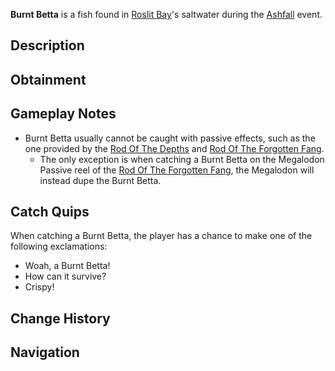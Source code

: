 {{FishInfobox
|image          = Burnt Betta.png
|rarity         = Limited
|event          = Ashfall
|sea            = First Sea
|location       = [[Ashfall]]
|sublocation    = 
|sources        = Fishing Rod
|nopassive      = 1
|radar_location = 
|prog_speed     = -30
|xp             = 1500
|weather        = Windy
|time           = 
|season         = 
|bait           = Squid
|base_weight    = 800
|base_value     = 3000
|weight_range   = 600
|base_chance    = 0.05
|base_resil     = 25
}}
'''Burnt Betta''' is a {{Rarity|Limited}} fish found in [[Roslit Bay]]'s saltwater during the [[Ashfall]] event.

== Description ==
{{Description|With fierce intent, the Burnt Betta thrives in molten lava.|Bestiary Entry}}

== Obtainment ==
{{Description|Only can be caught during Ashfall.|Bestiary Hint}}
{{Fish Availability|
Roslit Bay/Ashfall
|top_rods      = 
Leviathan's Fang Rod\40828.62\256768.79;
Free Spirit Rod\37106.33\230970.6;
Great Rod of Oscar\34358.73\167532.63;
Trident Rod\34093.18\211495.65;
Astralhook Rod\32076.94\168942.27;
Resourceful Rod\24617.02\136132.58;
Destiny Rod\25745.44\138284.8;
Rapid Rod\25796.8\181453.59;
No-Life Rod\30481.69\179599.66;
Frog Rod\24379.81\160167.06;
Long Rod\17635.53\119191.95;
Brick Built Rod\17250.37\116588.86;
Ethereal Prism Rod\32061.69\169752.87;
Seraphic Rod\30794.64\171452.64;
Challenger's Rod\28975.04\169588.18;
Rod Of The Forgotten Fang\28576.87\165593.73;
Blazebringer Rod\26283.98\158095.69;
Rod Of The Depths\25418.92\145001.03;
Rod Of The Exalted One\25267.67\143313.41;
Zeus Rod\24678.06\148436.26;
Verdant Shear Rod\24303.1\149384.85;
Depthseeker Rod\22356.58\138451.91;
Avalanche Rod\20037.51\124466.67;
Volcanic Rod\19245.34\115758.91;
Steady Rod\6847.15\40172.27
|recommended   = Trident Rod
}}

== Gameplay Notes ==
* Burnt Betta usually cannot be caught with passive effects, such as the one provided by the [[Rod Of The Depths]] and [[Rod Of The Forgotten Fang]].
** The only exception is when catching a Burnt Betta on the Megalodon Passive reel of the [[Rod Of The Forgotten Fang]], the Megalodon will instead dupe the Burnt Betta.

== Catch Quips ==
When catching a Burnt Betta, the player has a chance to make one of the following exclamations:
* Woah, a Burnt Betta!
* How can it survive?
* Crispy!

== Change History ==
{{Change History|{{subst:Current Version}}}}

== Navigation ==
{{Fish Navbox|Ashfall}}